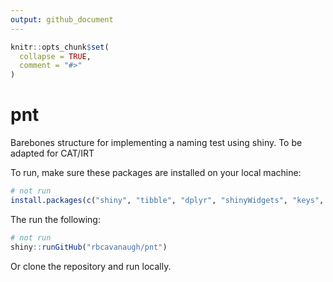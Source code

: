 ```yaml
---
output: github_document
---
```


<!-- README.md is generated from README.Rmd. Please edit that file -->

```r
knitr::opts_chunk$set(
  collapse = TRUE,
  comment = "#>"
)
```

# pnt

<!-- badges: start -->
<!-- badges: end -->

Barebones structure for implementing a naming test using shiny. To be adapted for CAT/IRT

To run, make sure these packages are installed on your local machine:

```r
# not run
install.packages(c("shiny", "tibble", "dplyr", "shinyWidgets", "keys", "DT"))
```

The run the following:

```r
# not run
shiny::runGitHub("rbcavanaugh/pnt")
```

Or clone the repository and run locally. 
